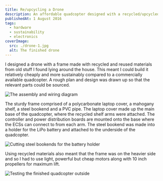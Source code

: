 ```yaml
---
title: Re/upcycling a Drone
description: An affordable quadcopter designed with a recycled/upcycled frame and cheap electronic components.
publishedAt: 1 August 2016
tags:
  - hardware
  - sustainability
  - electronics
coverImage:
  src: ./drone-1.jpg
  alt: The finished drone
---
```


I designed a drone with a frame made with recycled and reused materials from old stuff I found lying around the house. This meant I could build it relatively cheaply and more sustainably compared to a commercially available quadcopter. A rough plan and design was drawn up so that the relevant parts could be sourced.

![The assembly and wiring diagram](./drone-2.jpg)

The sturdy frame comprised of a polycarbonate laptop cover, a mahogany shelf, a steel bookend and a PVC pipe. The laptop cover made up the main base of the quadcopter, where the recycled shelf arms were attached. The controller and power distribution boards are mounted onto the base where the ECSs can connect to from each arm. The steel bookend was made into a holder for the LiPo battery and attached to the underside of the quadcopter.

![Cutting steel bookends for the battery holder](./drone-3.jpg)

Using recycled materials also meant that the frame was on the heavier side and so I had to use light, powerful but cheap motors along with 10 inch propellers for maximum lift.

![Testing the finished quadcopter outside](./drone-4.jpg)
